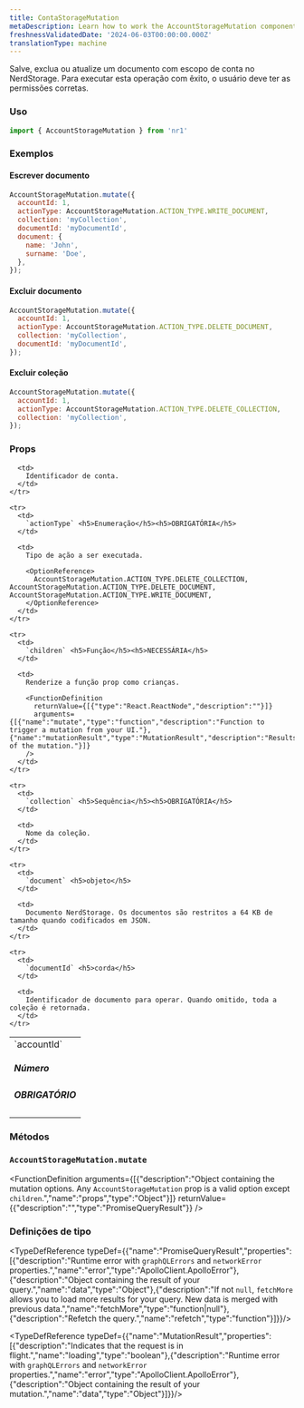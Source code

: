 ```yaml
---
title: ContaStorageMutation
metaDescription: Learn how to work the AccountStorageMutation component
freshnessValidatedDate: '2024-06-03T00:00:00.000Z'
translationType: machine
---
```


Salve, exclua ou atualize um documento com escopo de conta no NerdStorage. Para executar esta operação com êxito, o usuário deve ter as permissões corretas.

### Uso

```js
import { AccountStorageMutation } from 'nr1'
```

### Exemplos

#### Escrever documento

```js
AccountStorageMutation.mutate({
  accountId: 1,
  actionType: AccountStorageMutation.ACTION_TYPE.WRITE_DOCUMENT,
  collection: 'myCollection',
  documentId: 'myDocumentId',
  document: {
    name: 'John',
    surname: 'Doe',
  },
});
```

#### Excluir documento

```js
AccountStorageMutation.mutate({
  accountId: 1,
  actionType: AccountStorageMutation.ACTION_TYPE.DELETE_DOCUMENT,
  collection: 'myCollection',
  documentId: 'myDocumentId',
});
```

#### Excluir coleção

```js
AccountStorageMutation.mutate({
  accountId: 1,
  actionType: AccountStorageMutation.ACTION_TYPE.DELETE_COLLECTION,
  collection: 'myCollection',
});
```

### Props

<table>
  <tbody>
    <tr>
      <td>
        `accountId` <h5>Número</h5> <h5>OBRIGATÓRIO</h5>
      </td>

      <td>
        Identificador de conta.
      </td>
    </tr>

    <tr>
      <td>
        `actionType` <h5>Enumeração</h5><h5>OBRIGATÓRIA</h5>
      </td>

      <td>
        Tipo de ação a ser executada.

        <OptionReference>
          AccountStorageMutation.ACTION_TYPE.DELETE_COLLECTION, AccountStorageMutation.ACTION_TYPE.DELETE_DOCUMENT, AccountStorageMutation.ACTION_TYPE.WRITE_DOCUMENT,
        </OptionReference>
      </td>
    </tr>

    <tr>
      <td>
        `children` <h5>Função</h5><h5>NECESSÁRIA</h5>
      </td>

      <td>
        Renderize a função prop como crianças.

        <FunctionDefinition
          returnValue={[{"type":"React.ReactNode","description":""}]}
          arguments={[{"name":"mutate","type":"function","description":"Function to trigger a mutation from your UI."},{"name":"mutationResult","type":"MutationResult","description":"Results of the mutation."}]}
        />
      </td>
    </tr>

    <tr>
      <td>
        `collection` <h5>Sequência</h5><h5>OBRIGATÓRIA</h5>
      </td>

      <td>
        Nome da coleção.
      </td>
    </tr>

    <tr>
      <td>
        `document` <h5>objeto</h5>
      </td>

      <td>
        Documento NerdStorage. Os documentos são restritos a 64 KB de tamanho quando codificados em JSON.
      </td>
    </tr>

    <tr>
      <td>
        `documentId` <h5>corda</h5>
      </td>

      <td>
        Identificador de documento para operar. Quando omitido, toda a coleção é retornada.
      </td>
    </tr>
  </tbody>
</table>

### Métodos

### `AccountStorageMutation.mutate`

<FunctionDefinition
  arguments={[{"description":"Object containing the mutation options. Any `AccountStorageMutation` prop is a valid option except `children`.","name":"props","type":"Object"}]}
  returnValue={{"description":"","type":"PromiseQueryResult"}}
/>

### Definições de tipo

<TypeDefReference typeDef={{"name":"PromiseQueryResult","properties":[{"description":"Runtime error with `graphQLErrors` and `networkError` properties.","name":"error","type":"ApolloClient.ApolloError"},{"description":"Object containing the result of your query.","name":"data","type":"Object"},{"description":"If not `null`, `fetchMore` allows you to load more results for your query. New data is merged with previous data.","name":"fetchMore","type":"function|null"},{"description":"Refetch the query.","name":"refetch","type":"function"}]}}/>

<TypeDefReference typeDef={{"name":"MutationResult","properties":[{"description":"Indicates that the request is in flight.","name":"loading","type":"boolean"},{"description":"Runtime error with `graphQLErrors` and `networkError` properties.","name":"error","type":"ApolloClient.ApolloError"},{"description":"Object containing the result of your mutation.","name":"data","type":"Object"}]}}/>